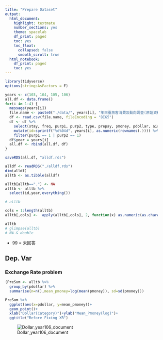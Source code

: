 ```yaml
---
title: "Prepare Dataset"
output:
  html_document:
    highlight: textmate
    number_sections: yes
    theme: spacelab
    df_print: paged
    toc: yes
    toc_float: 
      collapsed: false
      smooth_scroll: true
  html_notebook:
    df_print: paged
    toc: yes
---
```

```r
library(tidyverse)
options(stringsAsFactors = F)
```


```r
years <- c(103, 104, 105, 106)
all.df <- data.frame()
for(i in 1:4) {
  message(years[i])
  file.name <- paste0("./data/", years[i], "年來臺旅客消費及動向調查(原始資料).csv")
  df <- read.csv(file.name, fileEncoding = "BIG5")
  df <- df %>% 
    select(stay, freq, purp1, purp2, type, prepay, pmoney, pdollar, airf, pit1, pit2, pit3, pit4, pit5, money, dollar, money1, p1, money2, p2, money3, p3, money4, p4, money5, p5, money6, p6, m601, m602, m603, m604, m605, m606, m607, m608, m609, m610, act01, act02, act03, act04, act05, act06, act07, act08, act09, act10, act11, act12, act13, act14, act15, act16, act17, act18, act19, nation, age, income, educ, occup, gender) %>%
    mutate(id=sprintf("%d%04d", years[i], as.numeric(rownames(.)))) %>% 
    filter(purp1 == 1 | purp2 == 1) 
  df$year = years[i]
  all.df <- rbind(all.df, df)
}

saveRDS(all.df, "alldf.rds")
```


```r
alldf <- readRDS("./alldf.rds")
dim(alldf)
alltb <- as.tibble(alldf)

alltb[alltb=="."] <- NA
alltb <- alltb %>% 
  select(id,year,everything())

# alltb

cols = 1:length(alltb)
alltb[,cols] <-  apply(alltb[,cols], 2, function(x) as.numeric(as.character(x)))

alltb
# glimpse(alltb)
# NA & double
```

- 99 = 未回答

## Dep. Var
### Exchange Rate problem

```r
(PreSum <- alltb %>% 
  group_by(pdollar) %>% 
  summarise(n=n(),mean_pmoney=log(mean(pmoney)), sd=sd(pmoney)))

PreSum %>% 
  ggplot(aes(x=pdollar, y=mean_pmoney))+
  geom_point()+
  xlab("Dollar(Category)")+ylab("Mean_Pmoney(log)")+
  ggtitle("Before Fixing XR")
```
![Dollar_year106_document](./img/DollarNNation.PNG)

```r

```

